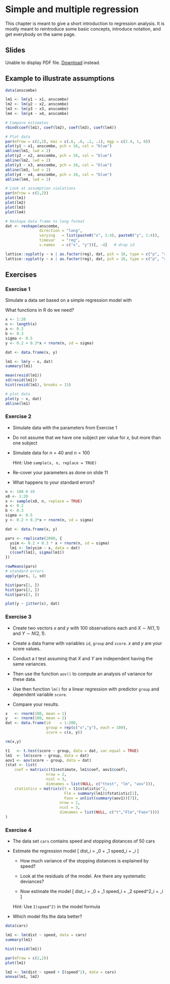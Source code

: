 # Simple and multiple regression

This chapter is meant to give a short introduction to regression analysis. It is
mostly meant to reintroduce some basic concepts, introduce notation, and get
everybody on the same page.

## Slides

```{=html}
<object data="slides/01_regression/01_regression.pdf" type="application/pdf" width="100%" height="500px">
  <p>
    Unable to display PDF file. <a href="slides/01_regression/01_regression.pdf">Download</a> instead.
  </p>
</object>
```


## Example to illustrate assumptions

```r

data(anscombe)

lm1 <- lm(y1 ~ x1, anscombe)
lm2 <- lm(y2 ~ x2, anscombe)
lm3 <- lm(y3 ~ x3, anscombe)
lm4 <- lm(y4 ~ x4, anscombe)

# Compare estimates
rbind(coef(lm1), coef(lm2), coef(lm3), coef(lm4))

# Plot data
par(mfrow = c(2,2), mai = c(.6, .6, .1, .1), mgp = c(2.4, 1, 0))
plot(y1 ~ x1, anscombe, pch = 16, col = "blue")
abline(lm1, lwd = 2)
plot(y2 ~ x2, anscombe, pch = 16, col = "blue")
abline(lm2, lwd = 2)
plot(y3 ~ x3, anscombe, pch = 16, col = "blue")
abline(lm3, lwd = 2)
plot(y4 ~ x4, anscombe, pch = 16, col = "blue")
abline(lm4, lwd = 2)

# Look at assumption violations
par(mfrow = c(2,2))
plot(lm1)
plot(lm2)
plot(lm3)
plot(lm4)

# Reshape data frame to long format
dat <- reshape(anscombe,
               direction = "long",
               varying   = list(paste0("x", 1:4), paste0("y", 1:4)),
               timevar   = "reg",
               v.names   = c("x", "y"))[, -4]   # drop id

lattice::xyplot(y ~ x | as.factor(reg), dat, pch = 16, type = c("p", "r"))
lattice::xyplot(y ~ x | as.factor(reg), dat, pch = 16, type = c("p", "smooth"))
```

## Exercises

### Exercise 1 {-}

Simulate a data set based on a simple regression model with

\begin{align*}
  \beta_0 & = 0.2\\
  \beta_1 & = 0.3\\
  \sigma & = 0.5\\
  x & \in [1, 20]~\text{in steps of 1}
\end{align*}

What functions in R do we need?

```r
x <- 1:20
n <- length(x)
a <- 0.2
b <- 0.3
sigma <- 0.5
y <- 0.2 + 0.3*x + rnorm(n, sd = sigma)

dat <- data.frame(x, y)

lm1 <- lm(y ~ x, dat)
summary(lm1)

mean(resid(lm1))
sd(resid(lm1))
hist(resid(lm1), breaks = 15)

# plot data
plot(y ~ x, dat)
abline(lm1)
```

### Exercise 2 {-}

* Simulate data with the parameters from Exercise 1

* Do not assume that we have one subject per value for $x$, but more than one
  subject

* Simulate data for $n = 40$ and $n = 100$

  Hint: Use `sample(x, n, replace = TRUE)`

* Re-cover your parameters as done on slide 11

* What happens to your standard errors?


```r
n <- 100 # 40
x0 <- 1:20
x <- sample(x0, n, replace = TRUE)
a <- 0.2
b <- 0.3
sigma <- 0.5
y <- 0.2 + 0.3*x + rnorm(n, sd = sigma)

dat <- data.frame(x, y)

pars <- replicate(2000, {
  ysim <- 0.2 + 0.3 * x + rnorm(n, sd = sigma)
  lm1 <- lm(ysim ~ x, data = dat)
  c(coef(lm1), sigma(lm1))
})

rowMeans(pars)
# standard errors
apply(pars, 1, sd)

hist(pars[1, ])
hist(pars[2, ])
hist(pars[3, ])

plot(y ~ jitter(x), dat)
```

### Exercise 3 {-}

* Create two vectors $x$ and $y$ with 100 observations each and $X \sim N(1,1)$
  and $Y \sim N(2,1)$.

* Create a data frame with variables `id`, `group` and `score`. $x$ and $y$ are
  your score values.

* Conduct a $t$ test assuming that $X$ and $Y$ are independent having the same
  variances.

* Then use the function `aov()` to compute an analysis of variance for these
  data.

* Use then function `lm()` for a linear regression with predictor `group` and
  dependent variable `score`.

* Compare your results.

```r
x   <- rnorm(100, mean = 1)
y   <- rnorm(100, mean = 2)
dat <- data.frame(id    = 1:200,
                  group = rep(c("x","y"), each = 100),
                  score = c(x, y))

rm(x,y)

t1   <- t.test(score ~ group, data = dat, var.equal = TRUE)
lm1  <- lm(score ~ group, data = dat)
aov1 <- aov(score ~ group, data = dat)
(stat <- list(
    coef = matrix(c(t1$estimate, lm1$coef, aov1$coef),
                  nrow = 2,
                  ncol = 3,
                  dimnames = list(NULL, c("ttest", "lm", "aov"))),
    statistics = matrix(c(t = t1$statistic^2,
                          Flm = summary(lm1)$fstatistic[1],
                          Faov = unlist(summary(aov1))[7]),
                        nrow = 1,
                        ncol = 3,
                        dimnames = list(NULL, c("t","Flm","Faov"))))
)
```

### Exercise 4 {-}

* The data set `cars` contains speed and stopping distances of 50 cars

* Estimate the regression model
  \[
    dist_i = \beta_0 + \beta_1 speed_i + \varepsilon_i
  \]

  - How much variance of the stopping distances is explained by speed?

  - Look at the residuals of the model. Are there any systematic deviances?
  
  - Now estimate the model
  \[
    dist_i = \beta_0 + \beta_1 speed_i + \beta_2 speed^2_i + \varepsilon_i
  \]

  Hint: Use `I(speed^2)` in the model formula
 
* Which model fits the data better?

```r
data(cars)

lm1 <- lm(dist ~ speed, data = cars)
summary(lm1)

hist(resid(lm1))

par(mfrow = c(2,2))
plot(lm1)

lm2 <- lm(dist ~ speed + I(speed^2), data = cars)
anova(lm1, lm2)
```

